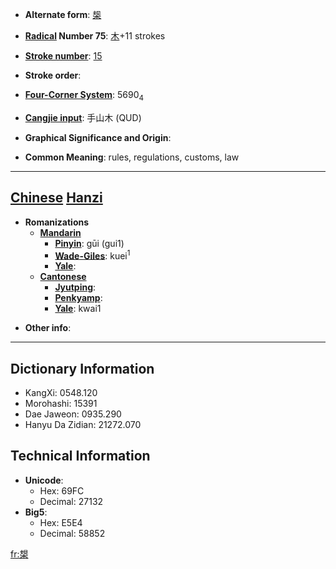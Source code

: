 * '''Alternate form''': [[椝]]

* '''[[Wiktionary:Chinese radical index| Radical]] Number 75''': [[Wiktionary:Chinese radical index 木|木]]+11 strokes

* '''[[Wiktionary:Chinese total strokes index|Stroke number]]''': [[Wiktionary:Chinese total strokes index 15|15]]

* '''Stroke order''': 

* '''[[Wiktionary:Chinese four corner index|Four-Corner System]]''': 5690<sub>4</sub>

* '''[[Wiktionary:Chinese Cangjie index|Cangjie input]]''': 手山木 (QUD)

* '''Graphical Significance and Origin''': 

* '''Common Meaning''': rules, regulations, customs, law

----

== [[Chinese]] [[Hanzi]] ==

* '''Romanizations'''
** '''[[Mandarin]]'''
*** '''[[Pinyin]]''': gūi (gui1)
*** '''[[Wade-Giles]]''': kuei<sup>1</sup>
*** '''[[Yale]]''': 
** '''[[Cantonese]]'''
*** '''[[Jyutping]]''':
*** '''[[Penkyamp]]''': 
*** '''[[Yale]]''': kwai1

* '''Other info''': 

----

== Dictionary Information ==

* KangXi: 0548.120
* Morohashi: 15391
* Dae Jaweon: 0935.290
* Hanyu Da Zidian: 21272.070

== Technical Information ==

* '''Unicode''':
** Hex: 69FC
** Decimal: 27132
* '''Big5''':
** Hex: E5E4
** Decimal: 58852

[[fr:槼]]